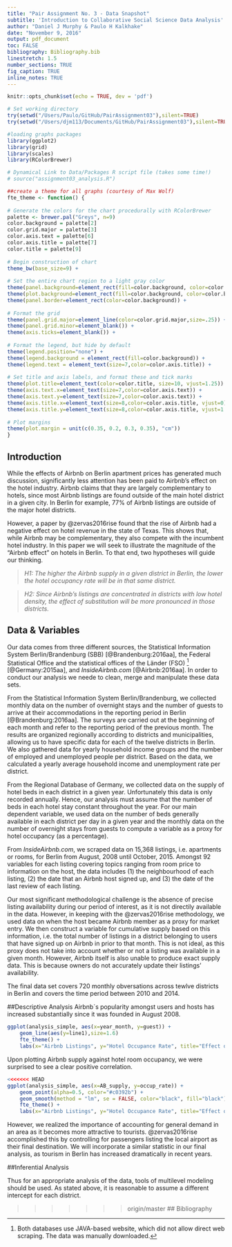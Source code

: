 ```yaml
---
title: "Pair Assignment No. 3 - Data Snapshot"
subtitle: 'Introduction to Collaborative Social Science Data Analysis'
author: "Daniel J Murphy & Paulo H Kalkhake"
date: "November 9, 2016"
output: pdf_document
toc: FALSE
bibliography: Bibliography.bib
linestretch: 1.5
number_sections: TRUE
fig_caption: TRUE
inline_notes: TRUE
---
```




```r
knitr::opts_chunk$set(echo = TRUE, dev = 'pdf')

# Set working directory
try(setwd("/Users/Paulo/GitHub/PairAssignment03"),silent=TRUE)
try(setwd("/Users/djm113/Documents/GitHub/PairAssignment03"),silent=TRUE)

#loading graphs packages
library(ggplot2)
library(grid)
library(scales)
library(RColorBrewer)

# Dynamical Link to Data/Packages R script file (takes some time!)
# source("assignment03_analysis.R")

##create a theme for all graphs (courtesy of Max Wolf)
fte_theme <- function() {
      
# Generate the colors for the chart procedurally with RColorBrewer
palette <- brewer.pal("Greys", n=9)
color.background = palette[2]
color.grid.major = palette[3]
color.axis.text = palette[6]
color.axis.title = palette[7]
color.title = palette[9]
      
# Begin construction of chart
theme_bw(base_size=9) +
        
# Set the entire chart region to a light gray color
theme(panel.background=element_rect(fill=color.background, color=color.background)) +
theme(plot.background=element_rect(fill=color.background, color=color.background)) +
theme(panel.border=element_rect(color=color.background)) +
      
# Format the grid
theme(panel.grid.major=element_line(color=color.grid.major,size=.25)) +
theme(panel.grid.minor=element_blank()) +
theme(axis.ticks=element_blank()) +
      
# Format the legend, but hide by default
theme(legend.position="none") +
theme(legend.background = element_rect(fill=color.background)) +
theme(legend.text = element_text(size=7,color=color.axis.title)) +
      
# Set title and axis labels, and format these and tick marks
theme(plot.title=element_text(color=color.title, size=10, vjust=1.25)) +
theme(axis.text.x=element_text(size=7,color=color.axis.text)) +
theme(axis.text.y=element_text(size=7,color=color.axis.text)) +
theme(axis.title.x=element_text(size=8,color=color.axis.title, vjust=0)) +
theme(axis.title.y=element_text(size=8,color=color.axis.title, vjust=1.25)) +
      
# Plot margins
theme(plot.margin = unit(c(0.35, 0.2, 0.3, 0.35), "cm"))
}

```

## Introduction
While the effects of Airbnb on Berlin apartment prices has generated much discussion, significantly less attention has been paid to Airbnb's effect on the hotel industry. Airbnb claims that they are largely complementary to hotels, since most Airbnb listings are found outside of the main hotel district in a given city. In Berlin for example, 77% of Airbnb listings are outside of the major hotel districts. 

However, a paper by @zervas2016rise found that the rise of Airbnb had a negative effect on hotel revenue in the state of Texas. This shows that, while Airbnb may be complementary, they also compete with the incumbent hotel industry. In this paper we will seek to illustrate the magnitude of the "Airbnb effect" on hotels in Berlin. To that end, two hypotheses will guide our thinking. 

> *H1: The higher the Airbnb supply in a given district in Berlin, the lower the hotel occupancy rate will be in that same district.*

> *H2: Since Airbnb's listings are concentrated in districts with low hotel density, the effect of substitution will be more pronounced in those districts.*

## Data & Variables
Our data comes from three different sources, the Statistical Information System Berlin/Brandenburg (SBB) [@Brandenburg:2016aa], the Federal Statistical Office and the statistical offices of the Länder (FSO) ^[Both databases use JAVA-based website, which did not allow direct web scraping. The data was manually downloaded.] [@Germany:2015aa], and *InsideAirbnb.com* [@Airbnb:2016aa]. In order to conduct our analysis we neede to clean, merge and manipulate these data sets. 

From the Statistical Information System Berlin/Brandenburg, we collected monthly data on the number of overnight stays and the number of guests to arrive at their accommodations in the reporting period in Berlin [@Brandenburg:2016aa]. The surveys are carried out at the beginning of each month and refer to the reporting period of the previous month. The results are organized regionally according to districts and municipalities, allowing us to have specific data for each of the twelve districts in Berlin. We also gathered data for yearly household income groups and the number of employed and unemployed people per district. Based on the data, we calculated a yearly average household income and unemployment rate per district.

From the Regional Database of Germany, we collected data on the supply of hotel beds in each district in a given year. Unfortunately this data is only recorded annually. Hence, our analysis must assume that the number of beds in each hotel stay constant throughout the year. For our main dependent variable, we used data on the number of beds generally available in each district per day in a given year and the monthly data on the number of overnight stays from guests to compute a variable as a proxy for hotel occupancy (as a percentage).

From *InsideAirbnb.com*, we scraped data on 15,368 listings, i.e. apartments or rooms, for Berlin from August, 2008 until October, 2015. Amongst 92 variables for each listing covering topics ranging from room price to information on the host, the data includes (1) the neighbourhood of each listing, (2) the date that an Airbnb host signed up, and (3) the date of the last review of each listing.  

Our most significant methodological challenge is the absence of precise listing availability during our period of interest, as it is not directily available in the data. However, in keeping with the @zervas2016rise methodology, we used data on when the host became Airbnb member as a proxy for market entry. We then construct a variable for cumulative supply based on this information, i.e. the total number of listings in a district belonging to users that have signed up on Airbnb in prior to that month. This is not ideal, as this proxy does not take into account whether or not a listing was available in a given month. However, Airbnb itself is also unable to produce exact supply data. This is because owners do not accurately update their listings' availability. 

The final data set covers 720 monthly obversations across tewlve districts in Berlin and covers the time period between 2010 and 2014.

##Descriptive Analysis
Airbnb`s popularity amongst users and hosts has increased substantially since it was founded in August 2008. 

```r

ggplot(analysis_simple, aes(x=year_month, y=guest)) +
    geom_line(aes(y=line1),size=1.6)
    fte_theme() +
    labs(x="Airbnb Listings", y="Hotel Occupance Rate", title="Effect of Airbnb Listings on Hotel Occupancy Rates"),

```


Upon plotting Airbnb supply against hotel room occupancy, we were surprised to see a clear positive correlation.

```r

<<<<<<< HEAD
ggplot(analysis_simple, aes(x=AB_supply, y=occup_rate)) +
    geom_point(alpha=0.5, color="#c0392b") +
    geom_smooth(method = "lm", se = FALSE, color="black", fill="black") +
    fte_theme() +
    labs(x="Airbnb Listings", y="Hotel Occupance Rate", title="Effect of Airbnb Listings on Hotel Occupancy Rates")

```

However, we realized the importance of accounting for general demand in an area as it becomes more attractive to tourists. @zervas2016rise accomplished this by controlling for passengers listing the local airport as their final destination. We will incorporate a similar statistic in our final analysis, as tourism in Berlin has increased dramatically in recent years. 

##Inferential Analysis

Thus for an appropriate analysis of the data, tools of multilevel modeling should be used. As stated above, it is reasonable to assume a different intercept for each district.



\newpage
>>>>>>> origin/master
## Bibliography


